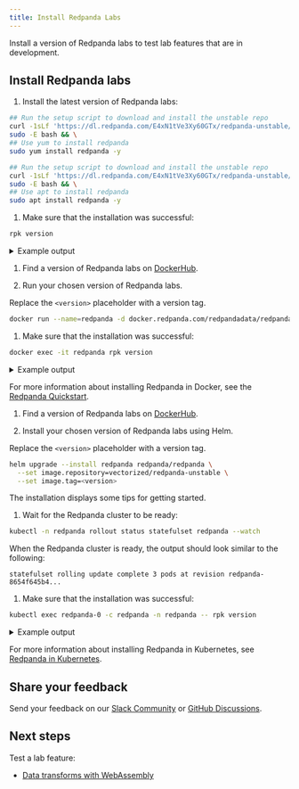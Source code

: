 ```yaml
---
title: Install Redpanda Labs
---
```


<head>
    <meta name="title" content="Install Redpanda Labs | Redpanda Docs"/>
    <meta name="description" content="Install a version of Redpanda labs to test lab features that are in development."/>
</head>


Install a version of Redpanda labs to test lab features that are in development.

<Cautions/>

## Install Redpanda labs

<Tabs groupId="operating-systems">
<TabItem value="linux" label="Linux" default>

1. Install the latest version of Redpanda labs:

  <Tabs>
  <TabItem value="install-fedora" label="Fedora/RedHat/Amazon Linux" default>

  ```bash
  ## Run the setup script to download and install the unstable repo
  curl -1sLf 'https://dl.redpanda.com/E4xN1tVe3Xy60GTx/redpanda-unstable/setup.rpm.sh' | 
  sudo -E bash && \
  ## Use yum to install redpanda
  sudo yum install redpanda -y
  ```

  </TabItem>
  <TabItem value="install-debian" label="Debian/Ubuntu">

  ```bash
  ## Run the setup script to download and install the unstable repo
  curl -1sLf 'https://dl.redpanda.com/E4xN1tVe3Xy60GTx/redpanda-unstable/setup.deb.sh' | 
  sudo -E bash && \
  ## Use apt to install redpanda
  sudo apt install redpanda -y
  ```

  </TabItem>
  </Tabs>

1. Make sure that the installation was successful:

  ```bash
  rpk version
  ```

  <details>
  <summary>
  Example output
  </summary>

  ```bash
  vVAR::REDPANDA_VERSION_22_3 (rev VAR::REDPANDA_SHA_22_3)
  ```

  </details>

</TabItem>
<TabItem value="install-docker" label="Docker" default>


1. Find a version of Redpanda labs on [DockerHub](https://hub.docker.com/r/redpandadata/redpanda-unstable/tags). 

1. Run your chosen version of Redpanda labs.

  Replace the `<version>` placeholder with a version tag.

  ```bash
  docker run --name=redpanda -d docker.redpanda.com/redpandadata/redpanda-unstable:<version>
  ```

1. Make sure that the installation was successful:

  ```bash
  docker exec -it redpanda rpk version 
  ```

  <details>
  <summary>
  Example output
  </summary>

  ```bash
  vVAR::REDPANDA_VERSION_22_3 (rev VAR::REDPANDA_SHA_22_3)
  ```
  </details>

For more information about installing Redpanda in Docker, see the [Redpanda Quickstart](../../get-started/quick-start).
  
</TabItem>
<TabItem value="install-Kubernetes" label="Kubernetes" default>

1. Find a version of Redpanda labs on [DockerHub](https://hub.docker.com/r/redpandadata/redpanda-unstable/tags). 

1. Install your chosen version of Redpanda labs using Helm.

  Replace the `<version>` placeholder with a version tag.

  ```bash
  helm upgrade --install redpanda redpanda/redpanda \
    --set image.repository=vectorized/redpanda-unstable \
    --set image.tag=<version>
  ```

  The installation displays some tips for getting started.

1. Wait for the Redpanda cluster to be ready:

  ```bash
  kubectl -n redpanda rollout status statefulset redpanda --watch
  ```

  When the Redpanda cluster is ready, the output should look similar to the following:

  ```text
  statefulset rolling update complete 3 pods at revision redpanda-8654f645b4...
  ```

1. Make sure that the installation was successful:

  ```bash
  kubectl exec redpanda-0 -c redpanda -n redpanda -- rpk version
  ```

  <details>
  <summary>
  Example output
  </summary>

  ```bash
  vVAR::REDPANDA_VERSION_22_3 (rev VAR::REDPANDA_SHA_22_3)
  ```

  </details>

For more information about installing Redpanda in Kubernetes, see [Redpanda in Kubernetes](../../deploy/deployment-option/self-hosted/kubernetes/kubernetes-production-deployment).

</TabItem>
</Tabs>

## Share your feedback

Send your feedback on our [Slack Community](https://rpnda.co/slack) or [GitHub Discussions](https://github.com/redpanda-data/redpanda/discussions).

## Next steps

Test a lab feature:

- [Data transforms with WebAssembly](../data-transform)